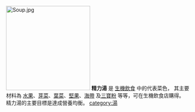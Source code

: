 {{多個問題|
{{unreferenced|time=2015-07-15T01:36:30+00:00}}
{{expand|time=2011-04-28T21:19:58+00:00}}
{{intromissing|time=2011-04-28T21:19:58+00:00}}
}}
[[File:Soup.jpg|230px]]
'''精力湯''' 是 [[生機飲食|生機飲食]] 中的代表菜色，
其主要材料為 [[水果|水果]]、[[芽菜|芽菜]]、[[葉菜|葉菜]]、[[堅果|堅果]]、[[海帶|海帶]] 及[[三寶粉|三寶粉]] 等等，可在生機飲食店購得。
精力湯的主要目標是達成營養均衡。
{{food-and-drink-stub}}
[[category:湯|category:湯]]